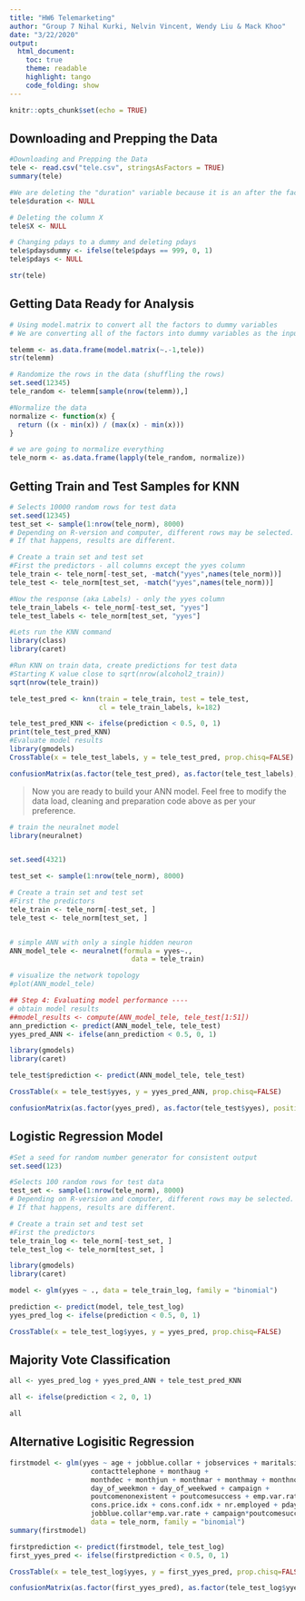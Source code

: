 ```yaml
---
title: "HW6 Telemarketing"
author: "Group 7 Nihal Kurki, Nelvin Vincent, Wendy Liu & Mack Khoo"
date: "3/22/2020"
output:
  html_document:
    toc: true
    theme: readable
    highlight: tango
    code_folding: show
---
```


```r
knitr::opts_chunk$set(echo = TRUE)
```

## Downloading and Prepping the Data

```r
#Downloading and Prepping the Data
tele <- read.csv("tele.csv", stringsAsFactors = TRUE)
summary(tele)

#We are deleting the "duration" variable because it is an after the fact measurement. We only should be using variables that we know before the call
tele$duration <- NULL

# Deleting the column X
tele$X <- NULL

# Changing pdays to a dummy and deleting pdays
tele$pdaysdummy <- ifelse(tele$pdays == 999, 0, 1)
tele$pdays <- NULL

str(tele)

```

## Getting Data Ready for Analysis

```r
# Using model.matrix to convert all the factors to dummy variables
# We are converting all of the factors into dummy variables as the input into knn has to be numeric

telemm <- as.data.frame(model.matrix(~.-1,tele))
str(telemm)

# Randomize the rows in the data (shuffling the rows)
set.seed(12345)
tele_random <- telemm[sample(nrow(telemm)),]

#Normalize the data
normalize <- function(x) {
  return ((x - min(x)) / (max(x) - min(x)))
}

# we are going to normalize everything 
tele_norm <- as.data.frame(lapply(tele_random, normalize))
```


## Getting Train and Test Samples for KNN

```r
# Selects 10000 random rows for test data
set.seed(12345)
test_set <- sample(1:nrow(tele_norm), 8000) 
# Depending on R-version and computer, different rows may be selected. 
# If that happens, results are different. 

# Create a train set and test set
#First the predictors - all columns except the yyes column
tele_train <- tele_norm[-test_set, -match("yyes",names(tele_norm))]
tele_test <- tele_norm[test_set, -match("yyes",names(tele_norm))]

#Now the response (aka Labels) - only the yyes column
tele_train_labels <- tele_norm[-test_set, "yyes"]
tele_test_labels <- tele_norm[test_set, "yyes"]

#Lets run the KNN command
library(class)
library(caret)

#Run KNN on train data, create predictions for test data
#Starting K value close to sqrt(nrow(alcohol2_train))
sqrt(nrow(tele_train))

tele_test_pred <- knn(train = tele_train, test = tele_test,
                      cl = tele_train_labels, k=182)

tele_test_pred_KNN <- ifelse(prediction < 0.5, 0, 1)
print(tele_test_pred_KNN)
#Evaluate model results
library(gmodels)
CrossTable(x = tele_test_labels, y = tele_test_pred, prop.chisq=FALSE)

confusionMatrix(as.factor(tele_test_pred), as.factor(tele_test_labels), positive = "1")

```

> Now you are ready to build your ANN model. Feel free to modify the data load, cleaning and preparation code above as per your preference.

```r
# train the neuralnet model
library(neuralnet)


set.seed(4321)

test_set <- sample(1:nrow(tele_norm), 8000) 

# Create a train set and test set
#First the predictors
tele_train <- tele_norm[-test_set, ]
tele_test <- tele_norm[test_set, ]


# simple ANN with only a single hidden neuron
ANN_model_tele <- neuralnet(formula = yyes~.,
                              data = tele_train)

# visualize the network topology
#plot(ANN_model_tele)

## Step 4: Evaluating model performance ----
# obtain model results
##model_results <- compute(ANN_model_tele, tele_test[1:51])
ann_prediction <- predict(ANN_model_tele, tele_test)
yyes_pred_ANN <- ifelse(ann_prediction < 0.5, 0, 1)

library(gmodels)
library(caret)

tele_test$prediction <- predict(ANN_model_tele, tele_test)

CrossTable(x = tele_test$yyes, y = yyes_pred_ANN, prop.chisq=FALSE)

confusionMatrix(as.factor(yyes_pred), as.factor(tele_test$yyes), positive = "1")
```


## Logistic Regression Model

```r
#Set a seed for random number generator for consistent output
set.seed(123)

#Selects 100 random rows for test data
test_set <- sample(1:nrow(tele_norm), 8000) 
# Depending on R-version and computer, different rows may be selected. 
# If that happens, results are different. 

# Create a train set and test set
#First the predictors
tele_train_log <- tele_norm[-test_set, ]
tele_test_log <- tele_norm[test_set, ]

library(gmodels)
library(caret)

model <- glm(yyes ~ ., data = tele_train_log, family = "binomial")

prediction <- predict(model, tele_test_log)
yyes_pred_log <- ifelse(prediction < 0.5, 0, 1)

CrossTable(x = tele_test_log$yyes, y = yyes_pred, prop.chisq=FALSE)

```

## Majority Vote Classification

```r
all <- yyes_pred_log + yyes_pred_ANN + tele_test_pred_KNN

all <- ifelse(prediction < 2, 0, 1)

all
```


## Alternative Logisitic Regression
```r
firstmodel <- glm(yyes ~ age + jobblue.collar + jobservices + maritalsingle + defaultunknown +
                    contacttelephone + monthaug + 
                    monthdec + monthjun + monthmar + monthmay + monthnov + monthdec +
                    day_of_weekmon + day_of_weekwed + campaign + 
                    poutcomenonexistent + poutcomesuccess + emp.var.rate + 
                    cons.price.idx + cons.conf.idx + nr.employed + pdaysdummy + maritalsingle*age +
                    jobblue.collar*emp.var.rate + campaign*poutcomesuccess + campaign*nr.employed, 
                    data = tele_norm, family = "binomial")
summary(firstmodel)
```
```r
firstprediction <- predict(firstmodel, tele_test_log)
first_yyes_pred <- ifelse(firstprediction < 0.5, 0, 1)

CrossTable(x = tele_test_log$yyes, y = first_yyes_pred, prop.chisq=FALSE)

confusionMatrix(as.factor(first_yyes_pred), as.factor(tele_test_log$yyes), positive = "1")
```

